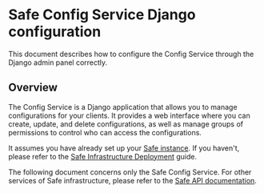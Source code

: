 # Safe Config Service Django configuration

This document describes how to configure the Config Service through the Django admin panel correctly.

## Overview

The Config Service is a Django application that allows you to manage configurations for your clients. It provides a web interface where you can create, update, and delete configurations, as well as manage groups of permissions to control who can access the configurations.

It assumes you have already set up your [Safe instance](https://github.com/safe-global/safe-infrastructure). If you haven't, please refer to the [Safe Infrastructure Deployment](/core-api/safe-infrastructure-deployment) guide.

The following document concerns only the Safe Config Service. For other services of Safe infrastructure, please refer to the [Safe API documentation](/core-api/api-overview).